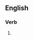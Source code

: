 ==English==

===Verb===
{{head|en|present participle}}

# {{present participle of|disleave|lang=en|nocat=1}}